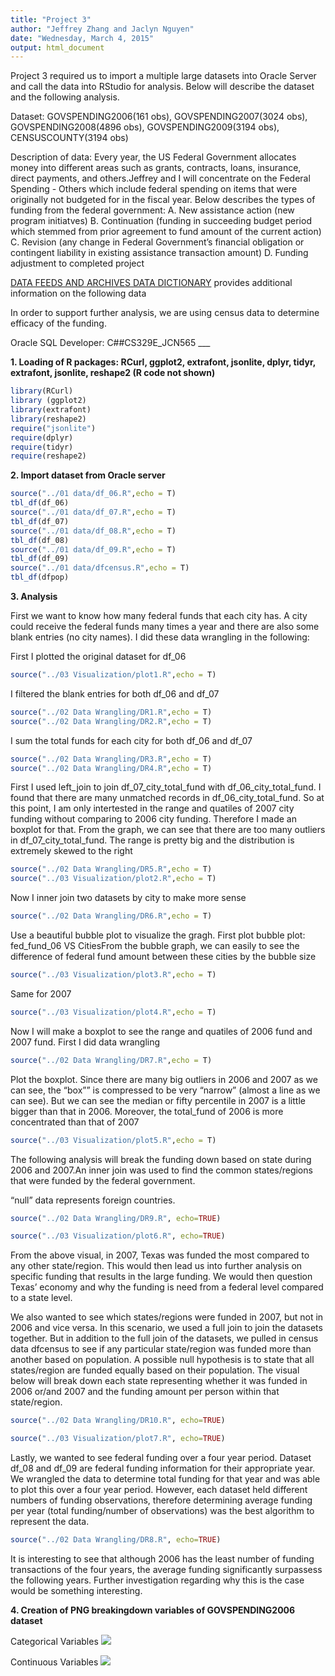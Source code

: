 ```yaml
---
title: "Project 3"
author: "Jeffrey Zhang and Jaclyn Nguyen"
date: "Wednesday, March 4, 2015"
output: html_document
---
```


Project 3 required us to import a multiple large datasets into Oracle Server and call the data into RStudio for analysis. Below will describe the dataset and the following analysis. 

Dataset: GOVSPENDING2006(161 obs), GOVSPENDING2007(3024 obs), GOVSPENDING2008(4896 obs), GOVSPENDING2009(3194 obs), CENSUSCOUNTY(3194 obs)

Description of data:
Every year, the US Federal Government allocates money into different areas such as grants, contracts, loans, insurance, direct payments, and others.Jeffrey and I will concentrate on the Federal Spending - Others which include federal spending on items that were originally not budgeted for in the fiscal year. Below describes the types of funding from the federal government:
A. New assistance action (new program initiatves)
B. Continuation (funding in succeeding budget period which stemmed from prior agreement to fund amount of the current action)
C. Revision (any change in Federal Government's financial obligation or contingent liability in existing assistance transaction amount)
D. Funding adjustment to completed project

[DATA FEEDS AND ARCHIVES DATA DICTIONARY](http://www.usaspending.gov/sites/all/themes/usaspendingv2/Archives_Data_Feeds_Data_Dictionary.pdf) provides additional information on the following data

In order to support further analysis, we are using census data to determine efficacy of the funding.

Oracle SQL Developer: C##CS329E_JCN565
___

__1. Loading of R packages: RCurl, ggplot2, extrafont, jsonlite, dplyr, tidyr, extrafont, jsonlite, reshape2 (R code not shown)__

```r
library(RCurl)
library (ggplot2)
library(extrafont)
library(reshape2)
require("jsonlite")
require(dplyr)
require(tidyr)
require(reshape2)
```

__2. Import dataset from Oracle server__
```r
source("../01 data/df_06.R",echo = T)
tbl_df(df_06)
source("../01 data/df_07.R",echo = T)
tbl_df(df_07)
source("../01 data/df_08.R",echo = T)
tbl_df(df_08)
source("../01 data/df_09.R",echo = T)
tbl_df(df_09)
source("../01 data/dfcensus.R",echo = T)
tbl_df(dfpop)
```
__3. Analysis__

First we want to know how many federal funds that each city has. A city could receive the federal funds many times a year and there are also some blank entries (no city names). I did these data wrangling in the following: 


First I plotted the original dataset for df_06
```r
source("../03 Visualization/plot1.R",echo = T)
```

I filtered the blank entries for both df_06 and df_07

```r
source("../02 Data Wrangling/DR1.R",echo = T)
source("../02 Data Wrangling/DR2.R",echo = T)
```

I sum the total funds for each city for both df_06 and df_07
```r
source("../02 Data Wrangling/DR3.R",echo = T)
source("../02 Data Wrangling/DR4.R",echo = T)
```

First I used left_join to join df_07_city_total_fund with df_06_city_total_fund. I found that there are many unmatched records in df_06_city_total_fund. So at this point, I am only intertested in the range and quatiles of 2007 city funding without comparing to 2006 city funding. Therefore I made an boxplot for that. From the graph, we can see that there are too many outliers in df_07_city_total_fund. The range is pretty big and the distribution is extremely skewed to the right

```r
source("../02 Data Wrangling/DR5.R",echo = T)
source("../03 Visualization/plot2.R",echo = T)
```

Now I inner join two datasets by city to make more sense
```r
source("../02 Data Wrangling/DR6.R",echo = T)
```

Use a beautiful bubble plot to visualize the gragh. First plot bubble plot: fed_fund_06 VS CitiesFrom the bubble graph, we can easily to see the difference of federal fund amount between these cities by the bubble size
```r
source("../03 Visualization/plot3.R",echo = T)
```

Same for 2007
```r
source("../03 Visualization/plot4.R",echo = T)
```

Now I will make a boxplot to see the range and quatiles of 2006 fund and 2007 fund. First I did data wrangling
```r

source("../02 Data Wrangling/DR7.R",echo = T)

```

Plot the boxplot. Since there are many big outliers in 2006 and 2007 as we can see, the "box"" is compressed to be very "narrow" (almost a line as we can see). But we can see the median or fifty percentile in 2007 is a little bigger than that in 2006. Moreover, the total_fund of 2006 is more concentrated than that of 2007
```r
source("../03 Visualization/plot5.R",echo = T)
```

The following analysis will break the funding down based on state during 2006 and 2007.An inner join was used to find the common states/regions that were funded by the federal government.

"null" data represents foreign countries.

```r
source("../02 Data Wrangling/DR9.R", echo=TRUE)

source("../03 Visualization/plot6.R", echo=TRUE)
```

From the above visual, in 2007, Texas was funded the most compared to any other state/region. This would then lead us into further analysis on specific funding that results in the large funding. We would then question Texas' economy and why the funding is need from a federal level compared to a state level.

We also wanted to see which states/regions were funded in 2007, but not in 2006 and vice versa. In this scenario, we used a full join to join the datasets together. But in addition to the full join of the datasets, we pulled in census data dfcensus to see if any particular state/region was funded more than another based on population. A possible null hypothesis is to state that all states/region are funded equally based on their population. The visual below will break down each state representing whether it was funded in 2006 or/and 2007 and the funding amount per person within that state/region.


```r
source("../02 Data Wrangling/DR10.R", echo=TRUE)

source("../03 Visualization/plot7.R", echo=TRUE)
```

Lastly, we wanted to see federal funding over a four year period. Dataset df_08 and df_09 are federal funding information for their appropriate year. We wrangled the data to determine total funding for that year and was able to plot this over a four year period. However, each dataset held different numbers of funding observations, therefore determining average funding per year (total funding/number of observations) was the best algorithm to represent the data.
```r
source("../02 Data Wrangling/DR8.R", echo=TRUE)

```

It is interesting to see that although 2006 has the least number of funding transactions of the four years, the average funding significantly surpassess the following years. Further investigation regarding why this is the case would be something interesting.

__4. Creation of PNG breakingdown variables of GOVSPENDING2006 dataset__

Categorical Variables
![](./categoricals.PNG)

Continuous Variables
![](./categoricals2.PNG)